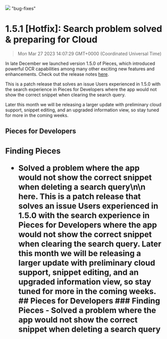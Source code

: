![](https://uploads-ssl.webflow.com/6143afec68f555387049efb3/630d6583e9fdc76144c43bed_ezgif_com-gif-maker4_55246e7a751d4d7c13f31c451d6f4499_2000.png)
"bug-fixes"
# 1.5.1 [Hotfix]: Search problem solved & preparing for Cloud
> Mon Mar 27 2023 14:07:29 GMT+0000 (Coordinated Universal Time)
<p>In late December we launched version 1.5.0 of Pieces, which introduced powerful OCR capabilities among many other exciting new features and enhancements. Check out the release notes <a href="https://updates.pieces.app/announcements/1-5-0-extract-code-from-screenshots-and-more" target="_blank" rel="noopener noreferrer">here</a>.<p.new.line><p>This is a patch release that solves an issue Users experienced in 1.5.0 with the search experience in Pieces for Developers where the app would not show the correct snippet when clearing the search query.<p.new.line><p>Later this month we will be releasing a larger update with preliminary cloud support, snippet editing, and an upgraded information view, so stay tuned for more in the coming weeks.<p.new.line><h2 id="f34su">Pieces for Developers<h2.new.line><h3 id="16qc9">Finding Pieces<h3.new.line><ul><li>Solved a problem where the app would not show the correct snippet when deleting a search query<li.new.line><ul.new.line>\n\n    <f
In late December we launched version 1.5.0 of Pieces, which introduced powerful OCR capabilities among many other exciting new features and enhancements. Check out the release notes <a href="https://updates.pieces.app/announcements/1-5-0-extract-code-from-screenshots-and-more" target="_blank" rel="noopener noreferrer">here</a>.
This is a patch release that solves an issue Users experienced in 1.5.0 with the search experience in Pieces for Developers where the app would not show the correct snippet when clearing the search query.
Later this month we will be releasing a larger update with preliminary cloud support, snippet editing, and an upgraded information view, so stay tuned for more in the coming weeks.
## Pieces for Developers
### Finding Pieces
- Solved a problem where the app would not show the correct snippet when deleting a search query
